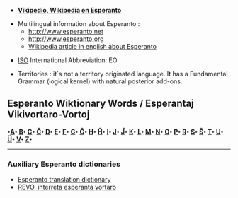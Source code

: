 *'''[[eo:|Vikipedio, Wikipedia en Esperanto]]'''

*Multilingual information about Esperanto : 
**http://www.esperanto.net
**http://www.esperanto.org
**[[en:Esperanto|Wikipedia article in english about Esperanto]]

*[[en:International Organization for Standardization|ISO]] International Abbreviation:  EO

*Territories : it´s not a territory originated language. It has a Fundamental  Grammar (logical kernel) with natural posterior add-ons.

== Esperanto Wiktionary Words / Esperantaj Vikivortaro-Vortoj ==

'''•[[Wiktionary:Esperanto index  a|A]]• [[Wiktionary:Esperanto index b|B]]• [[Wiktionary:Esperanto index c|C]]• [[Wiktionary:Esperanto index &#265;|&#264;]]• [[Wiktionary:Esperanto index d|D]]• [[Wiktionary:Esperanto index e|E]]• [[Wiktionary:Esperanto index f|F]]• [[Wiktionary:Esperanto index g|G]]• [[Wiktionary:Esperanto index &#285;|&#284;]]• [[Wiktionary:Esperanto index h|H]]• [[Wiktionary:Esperanto index &#293;|&#292;]]• [[Wiktionary:Esperanto index i|I]]• [[Wiktionary:Esperanto index j|J]]• [[Wiktionary:Esperanto index &#309;|&#308;]]• [[Wiktionary:Esperanto index k|K]]• [[Wiktionary:Esperanto index l|L]]• [[Wiktionary:Esperanto index m|M]]• [[Wiktionary:Esperanto index n|N]]• [[Wiktionary:Esperanto index o|O]]• [[Wiktionary:Esperanto index p|P]]• [[Wiktionary:Esperanto index r|R]]• [[Wiktionary:Esperanto index s|S]]• [[Wiktionary:Esperanto index &#349;|&#348;]]• [[Wiktionary:Esperanto index t|T]]• [[Wiktionary:Esperanto index u|U]]• [[Wiktionary:Esperanto index &#365;|&#364;]]• [[Wiktionary:Esperanto index v|V]]• [[Wiktionary:Esperanto index  z|Z]]•'''
--------
===Auxiliary Esperanto dictionaries===

*[http://dictionaries.travlang.com/esperanto.html Esperanto translation dictionary]
*[http://www.uni-leipzig.de/esperanto/voko/revo/ REVO, interreta esperanta vortaro]